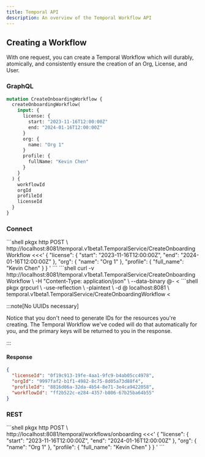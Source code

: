```yaml
---
title: Temporal API
description: An overview of the Temporal Workflow API
---
```


## Creating a Workflow

With one request, you can create a Temporal Workflow which will durably, atomically, and consistently ensure the creation of an Org, License, and User.


### GraphQL

```graphql
mutation CreateOnboardingWorkflow {
  createOnboardingWorkflow(
    input: {
      license: {
        start: "2023-11-16T12:00:00Z"
        end: "2024-01-16T12:00:00Z"
      }
      org: {
        name: "Org 1"
      }
      profile: {
        fullName: "Kevin Chen"
      }
    }
  ) {
    workflowId
    orgId
    profileId
    licenseId
  }
}
```

### Connect

<Tabs>
  <TabItem label="HTTPie">
  ```shell
  pkgx http POST \
    http://localhost:8081/temporal.v1beta1.TemporalService/CreateOnboardingWorkflow <<<'
    {
      "license": {
        "start": "2023-11-16T12:00:00Z",
        "end": "2024-01-16T12:00:00Z"
      },
      "org": {
        "name": "Org 1"
      },
      "profile": {
        "full_name": "Kevin Chen"
      }
    }
    '
  ```
  </TabItem>
  <TabItem label="curl">
  ```shell
  curl -v http://localhost:8081/temporal.v1beta1.TemporalService/CreateOnboardingWorkflow \
    -H "Content-Type: application/json" \
    --data-binary @- <<EOF
    {
      "license": {
        "start": "2023-11-16T12:00:00Z",
        "end": "2024-01-16T12:00:00Z"
      },
      "org": {
        "name": "Org 1"
      },
      "profile": {
        "full_name": "Kevin Chen"
      }
    }
  EOF
  ```
  </TabItem>
  <TabItem label="grpcurl">
  ```shell
  pkgx grpcurl \
    -use-reflection \
    -plaintext \
    -d @ localhost:8081 \
    temporal.v1beta1.TemporalService/CreateOnboardingWorkflow <<EOM
  {
    "license": {
      "start": "2023-11-16T12:00:00Z",
      "end": "2024-01-16T12:00:00Z"
    },
    "org": {
      "name": "Org 1"
    },
    "profile": {
      "full_name": "Kevin Chen"
    }
  }
  EOM
  ```
  </TabItem>
</Tabs>

:::note[No UUIDs necessary]

Notice that you don't need to generate IDs for the resources you're creating. The Temporal Workflow we've coded will do that automatically for you, and the primary keys will be returned to you in the response.

:::


#### Response

```json
{
  "licenseId": "0f19c913-19fe-4aa1-9fc9-b4ab05cc4978",
  "orgId": "9997faf2-b1f1-4982-8c75-8d05a73d88f4",
  "profileId": "8816d06a-32da-4b54-8e71-3e4ca9422058",
  "workflowId": "ff2b522c-e284-4357-b806-67b25ba64b55"
}
```

### REST

<Tabs>
  <TabItem label="HTTPie">
  ```shell
  pkgx http POST \
    http://localhost:8081/temporal/workflows/onboarding <<<'
    {
      "license": {
        "start": "2023-11-16T12:00:00Z",
        "end": "2024-01-16T12:00:00Z"
      },
      "org": {
        "name": "Org 1"
      },
      "profile": {
        "full_name": "Kevin Chen"
      }
    }
    '
  ```
  </TabItem>
</Tabs>
